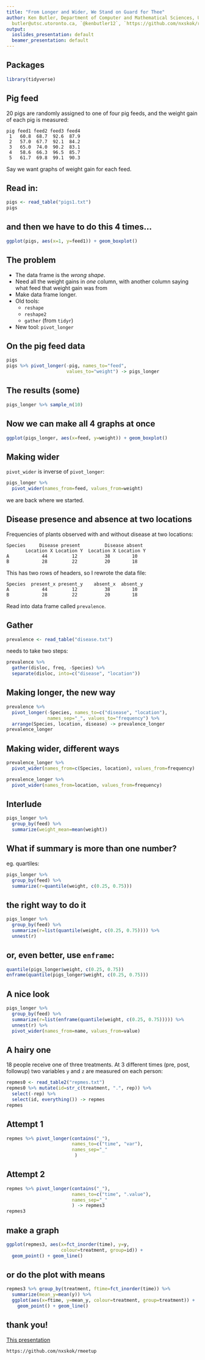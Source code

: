 ```yaml
---
title: "From Longer and Wider, We Stand on Guard for Thee"
author: Ken Butler, Department of Computer and Mathematical Sciences, UTSC (Scarborough),
  butler@utsc.utoronto.ca, `@kenbutler12`, `https://github.com/nxskok/rmeetup` 
output:
  ioslides_presentation: default
  beamer_presentation: default
---
```


## Packages

```r
library(tidyverse)
```


## Pig feed

20 pigs are randomly assigned to one of four pig feeds, and the weight gain of each pig is measured:

```
pig feed1 feed2 feed3 feed4
 1   60.8  68.7  92.6  87.9
 2   57.0  67.7  92.1  84.2
 3   65.0  74.0  90.2  83.1
 4   58.6  66.3  96.5  85.7
 5   61.7  69.8  99.1  90.3
```

Say we want graphs of weight gain for each feed.

## Read in:


```r
pigs <- read_table("pigs1.txt")
pigs
```


## and then we have to do this 4 times...

```r
ggplot(pigs, aes(x=1, y=feed1)) + geom_boxplot()
```

## The problem

- The data frame is the *wrong shape*.
- Need all the weight gains in *one* column, with another column saying what feed that weight gain was from
- Make data frame longer.
- Old tools:
  - `reshape`
  - `reshape2`
  - `gather` (from `tidyr`)
- New tool: `pivot_longer`

## On the pig feed data

```r
pigs
pigs %>% pivot_longer(-pig, names_to="feed", 
                      values_to="weight") -> pigs_longer
```

## The results (some)

```r
pigs_longer %>% sample_n(10)
```


## Now we can make all 4 graphs at once

```r
ggplot(pigs_longer, aes(x=feed, y=weight)) + geom_boxplot()
```

## Making wider

`pivot_wider` is inverse of `pivot_longer`:

```r
pigs_longer %>% 
  pivot_wider(names_from=feed, values_from=weight)
```

we are back where we started.

## Disease presence and absence at two locations

Frequencies of plants observed with and without disease at two locations:

```
Species     Disease present         Disease absent
       Location X Location Y  Location X Location Y
A            44         12          38        10
B            28         22          20        18
```

This has two rows of headers, so I rewrote the data file:

```
Species  present_x present_y    absent_x  absent_y
A            44         12          38        10
B            28         22          20        18
```

Read into data frame called `prevalence`.

## Gather

```r
prevalence <- read_table("disease.txt")
```

needs to take two steps:

```r
prevalence %>% 
  gather(disloc, freq, -Species) %>% 
  separate(disloc, into=c("disease", "location"))
```


## Making longer, the new way

```r
prevalence %>% 
  pivot_longer(-Species, names_to=c("disease", "location"),
               names_sep="_", values_to="frequency") %>% 
  arrange(Species, location, disease) -> prevalence_longer
prevalence_longer
```

## Making wider, different ways

```r
prevalence_longer %>% 
  pivot_wider(names_from=c(Species, location), values_from=frequency)
```

```r
prevalence_longer %>% 
  pivot_wider(names_from=location, values_from=frequency)
```


## Interlude

```r
pigs_longer %>% 
  group_by(feed) %>% 
  summarize(weight_mean=mean(weight))
```

## What if summary is more than one number?

eg. quartiles:

```r
pigs_longer %>% 
  group_by(feed) %>% 
  summarize(r=quantile(weight, c(0.25, 0.75)))
```

## the right way to do it

```r
pigs_longer %>% 
  group_by(feed) %>% 
  summarize(r=list(quantile(weight, c(0.25, 0.75)))) %>% 
  unnest(r)
```


## or, even better, use `enframe`:

```r
quantile(pigs_longer$weight, c(0.25, 0.75))
enframe(quantile(pigs_longer$weight, c(0.25, 0.75)))
```


## A nice look

```r
pigs_longer %>% 
  group_by(feed) %>% 
  summarize(r=list(enframe(quantile(weight, c(0.25, 0.75))))) %>% 
  unnest(r) %>% 
  pivot_wider(names_from=name, values_from=value)
```


## A hairy one

18 people receive one of three treatments. At 3 different times (pre, post, followup) two variables `y` and `z` are measured on each person:

```r
repmes0 <- read_table2("repmes.txt")
repmes0 %>% mutate(id=str_c(treatment, ".", rep)) %>% 
  select(-rep) %>% 
  select(id, everything()) -> repmes
repmes
```

## Attempt 1


```r
repmes %>% pivot_longer(contains("_"),
                        names_to=c("time", "var"),
                        names_sep="_"
                         )
```

## Attempt 2

```r
repmes %>% pivot_longer(contains("_"),
                        names_to=c("time", ".value"),
                        names_sep="_"
                        ) -> repmes3
repmes3
```

## make a graph

```r
ggplot(repmes3, aes(x=fct_inorder(time), y=y, 
                    colour=treatment, group=id)) +
  geom_point() + geom_line()
```

## or do the plot with means

```r
repmes3 %>% group_by(treatment, ftime=fct_inorder(time)) %>% 
  summarize(mean_y=mean(y)) %>% 
  ggplot(aes(x=ftime, y=mean_y, colour=treatment, group=treatment)) + 
    geom_point() + geom_line()
```


## thank you!

[This presentation](https://github.com/nxskok/rmeetup)

`https://github.com/nxskok/rmeetup`



